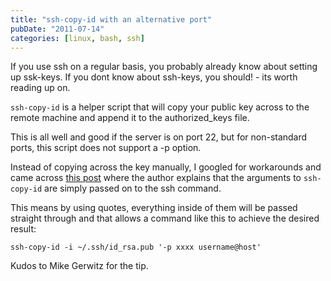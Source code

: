 ```yaml
---
title: "ssh-copy-id with an alternative port"
pubDate: "2011-07-14"
categories: [linux, bash, ssh]
---
```


If you use ssh on a regular basis, you probably already know about setting up
ssk-keys. If you dont know about ssh-keys, you should! - its worth reading up
on.

`ssh-copy-id` is a helper script that will copy your public key across to the
remote machine and append it to the authorized_keys file.

This is all well and good if the server is on port 22, but for non-standard
ports, this script does not support a \-p option.

Instead of copying across the key manually, I googled for workarounds and came
across [this
post](https://mikegerwitz.com/2009/10/07/ssh-copy-id-and-sshd-port/) where the
author explains that the arguments to `ssh-copy-id` are simply passed on to the
ssh command.

This means by using quotes, everything inside of them will be passed straight
through and that allows a command like this to achieve the desired result:

```
ssh-copy-id -i ~/.ssh/id_rsa.pub '-p xxxx username@host'
```

Kudos to Mike Gerwitz for the tip.
